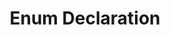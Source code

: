 ---
id: "ts_tf_easy_013"
questionType: "TRUE_FALSE"
title: "Enum Declaration"
statement: "TypeScript uses the 'enum' keyword to define enumerations."
difficulty: "EASY"
category: "Type Script"
correctAnswer: true
explanation: "Enums are declared using the 'enum' keyword."
---